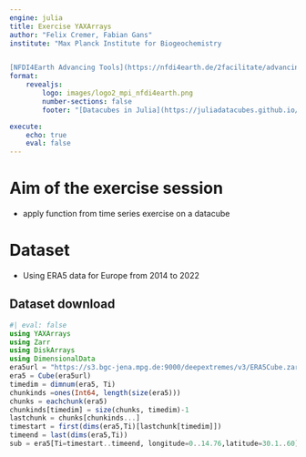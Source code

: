 ```yaml
---
engine: julia
title: Exercise YAXArrays
author: "Felix Cremer, Fabian Gans"
institute: "Max Planck Institute for Biogeochemistry 


[NFDI4Earth Advancing Tools](https://nfdi4earth.de/2facilitate/advancing-tools)"
format: 
    revealjs:
        logo: images/logo2_mpi_nfdi4earth.png
        number-sections: false
        footer: "[Datacubes in Julia](https://juliadatacubes.github.io/datacubes_in_julia_workshop/)"

execute:
    echo: true
    eval: false
---
```


# Aim of the exercise session

- apply function from time series exercise on a datacube

# Dataset

- Using ERA5 data for Europe from 2014 to 2022

## Dataset download

```julia
#| eval: false
using YAXArrays
using Zarr
using DiskArrays
using DimensionalData
era5url = "https://s3.bgc-jena.mpg.de:9000/deepextremes/v3/ERA5Cube.zarr"
era5 = Cube(era5url)
timedim = dimnum(era5, Ti)
chunkinds =ones(Int64, length(size(era5)))
chunks = eachchunk(era5)
chunkinds[timedim] = size(chunks, timedim)-1
lastchunk = chunks[chunkinds...]
timestart = first(dims(era5,Ti)[lastchunk[timedim]])
timeend = last(dims(era5,Ti))
sub = era5[Ti=timestart..timeend, longitude=0..14.76,latitude=30.1..60]
```